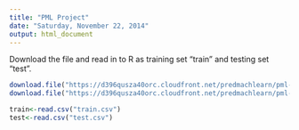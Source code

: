 ```yaml
---
title: "PML Project"
date: "Saturday, November 22, 2014"
output: html_document
---
```


Download the file and read in to R as training set "train" and testing set "test".

```r
download.file("https://d396qusza40orc.cloudfront.net/predmachlearn/pml-training.csv",destfile="train.csv", method="curl")
download.file("https://d396qusza40orc.cloudfront.net/predmachlearn/pml-testing.csv",destfile="test.csv", method="curl")

train<-read.csv("train.csv")
test<-read.csv("test.csv")
```



